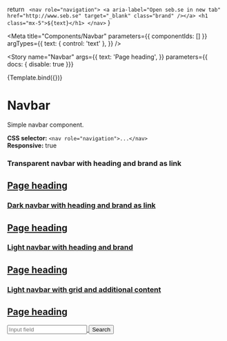 
  return `
    <nav role="navigation">
      <a
        aria-label="Open seb.se in new tab"
        href="http://www.seb.se"
        target="_blank"
        class="brand"
      /></a>
      <h1 class="mx-5">${text}</h1>
    </nav>`
}

<Meta
  title="Components/Navbar"
  parameters={{ 
    componentIds: []
  }}
  argTypes={{
    text: { control: 'text' },
  }} />

<Story
  name="Navbar"
  args={{
    text: 'Page heading',
  }}
  parameters={{ docs: { disable: true }}}
>
  {Template.bind({})}
</Story>

# Navbar

Simple navbar component.

**CSS selector:** `<nav role="navigation">...</nav>` <br/>
**Responsive:** true

### Transparent navbar with heading and brand as link

<Canvas>
  <nav role="navigation">
    <a
      aria-label="Open seb.se in new tab"
      href="http://www.seb.se"
      target="_blank"
      class="brand"
    />
    <h1 class="mx-5">Page heading</h1>
  </nav>
</Canvas>

### Dark navbar with heading and brand as link

<Canvas>
  <nav role="navigation" class="bg-dark">
    <a
      aria-label="Open seb.se in new tab"
      href="http://www.seb.se"
      target="_blank"
      class="brand"
    />
    <h1 class="mx-5">Page heading</h1>
  </nav>
</Canvas>

### Light navbar with heading and brand

<Canvas>
  <nav role="navigation" class="bg-light">
    <div class="brand" />
    <h1 class="mx-5">Page heading</h1>
  </nav>
</Canvas>

### Light navbar with grid and additional content

<Canvas>
  <nav role="navigation" class="bg-light">
    <div class="brand" />
    <div class="container-fluid">
      <div class="row justify-content-between align-items-center">
        <div class="col-auto">
          <h1>Page heading</h1>
        </div>
        <div class="col-auto">
          <div class="group size-sm">
            <input type="text" placeholder="Input field" />
            <button type="button" class="ghost">
              Search
            </button>
          </div>
        </div>
      </div>
    </div>
  </nav>
</Canvas>
